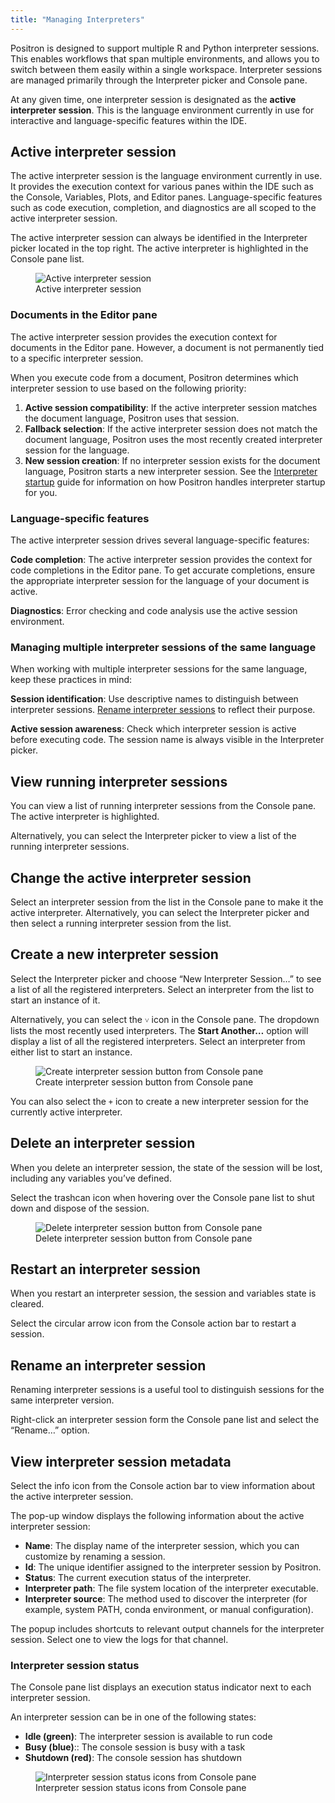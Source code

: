 ```yaml
---
title: "Managing Interpreters"
---
```


Positron is designed to support multiple R and Python interpreter sessions. This enables workflows that span multiple environments, and allows you to switch between them easily within a single workspace. Interpreter sessions are managed primarily through the Interpreter picker and Console pane.

At any given time, one interpreter session is designated as the **active interpreter session**. This is the language environment currently in use for interactive and language-specific features within the IDE.


## Active interpreter session

The active interpreter session is the language environment currently in use. It provides the execution context for various panes within the IDE such as the Console, Variables, Plots, and Editor panes. Language-specific features such as code execution, completion, and diagnostics are all scoped to the active interpreter session.

The active interpreter session can always be identified in the Interpreter picker located in the top right. The active interpreter is highlighted in the Console pane list.

![Active interpreter session](images/active-interpreter-session.png)

### Documents in the Editor pane

The active interpreter session provides the execution context for documents in the Editor pane. However, a document is not permanently tied to a specific interpreter session.

When you execute code from a document, Positron determines which interpreter session to use based on the following priority:

1. **Active session compatibility**: If the active interpreter session matches the document language, Positron uses that session.
2. **Fallback selection**: If the active interpreter session does not match the document language, Positron uses the most recently created interpreter session for the language.
3. **New session creation**: If no interpreter session exists for the document language, Positron starts a new interpreter session. See the [Interpreter startup](interpreter-startup.qmd) guide for information on how Positron handles interpreter startup for you. 

### Language-specific features

The active interpreter session drives several language-specific features:

**Code completion**: The active interpreter session provides the context for code completions in the Editor pane. To get accurate completions, ensure the appropriate interpreter session for the language of your document is active.

**Diagnostics**: Error checking and code analysis use the active session environment.

### Managing multiple interpreter sessions of the same language

When working with multiple interpreter sessions for the same language, keep these practices in mind:

**Session identification**: Use descriptive names to distinguish between interpreter sessions. [Rename interpreter sessions](#rename-an-interpreter-session) to reflect their purpose.

**Active session awareness**: Check which interpreter session is active before executing code. The session name is always visible in the Interpreter picker.

## View running interpreter sessions

You can view a list of running interpreter sessions from the Console pane. The active interpreter is highlighted. 

Alternatively, you can select the Interpreter picker to view a list of the running interpreter sessions.

## Change the active interpreter session

Select an interpreter session from the list in the Console pane to make it the active interpreter. Alternatively, you can select the Interpreter picker and then select a running interpreter session from the list.

## Create a new interpreter session

Select the Interpreter picker and choose "New Interpreter Session..." to see a list of all the registered interpreters. Select an interpreter from the list to start an instance of it.

Alternatively, you can select the `˅` icon in the Console pane. The dropdown lists the most recently used interpreters. The **Start Another...** option will display a list of all the registered interpreters. Select an interpreter from either list to start an instance.

![Create interpreter session button from Console pane](images/console-pane-create-interpreter-session.png)

::: {.callout-tip}
You can also select the `+` icon to create a new interpreter session for the currently active interpreter. 
:::

## Delete an interpreter session

When you delete an interpreter session, the state of the session will be lost, including any variables you've defined.

Select the trashcan icon when hovering over the Console pane list to shut down and dispose of the session.

![Delete interpreter session button from Console pane](images/console-pane-delete-interpreter-session.png)

## Restart an interpreter session

When you restart an interpreter session, the session and variables state is cleared.

Select the circular arrow icon from the Console action bar to restart a session.

## Rename an interpreter session

Renaming interpreter sessions is a useful tool to distinguish sessions for the same interpreter version.

Right-click an interpreter session form the Console pane list and select the "Rename..." option.

## View interpreter session metadata

Select the info icon from the Console action bar to view information about the active interpreter session. 

The pop-up window displays the following information about the active interpreter session:

* **Name**: The display name of the interpreter session, which you can customize by renaming a session.
* **Id**: The unique identifier assigned to the interpreter session by Positron.
* **Status**: The current execution status of the interpreter.
* **Interpreter path**: The file system location of the interpreter executable.
* **Interpreter source**: The method used to discover the interpreter (for example, system PATH, conda environment, or manual configuration).

::: {.callout-tip}
The popup includes shortcuts to relevant output channels for the interpreter session. Select one to view the logs for that channel.
:::

### Interpreter session status

The Console pane list displays an execution status indicator next to each interpreter session.

An interpreter session can be in one of the following states:

* **Idle (green)**: The interpreter session is available to run code
* **Busy (blue)**:: The console session is busy with a task
* **Shutdown (red)**: The console session has shutdown

![Interpreter session status icons from Console pane](images/console-pane-interpreter-session-status.png)